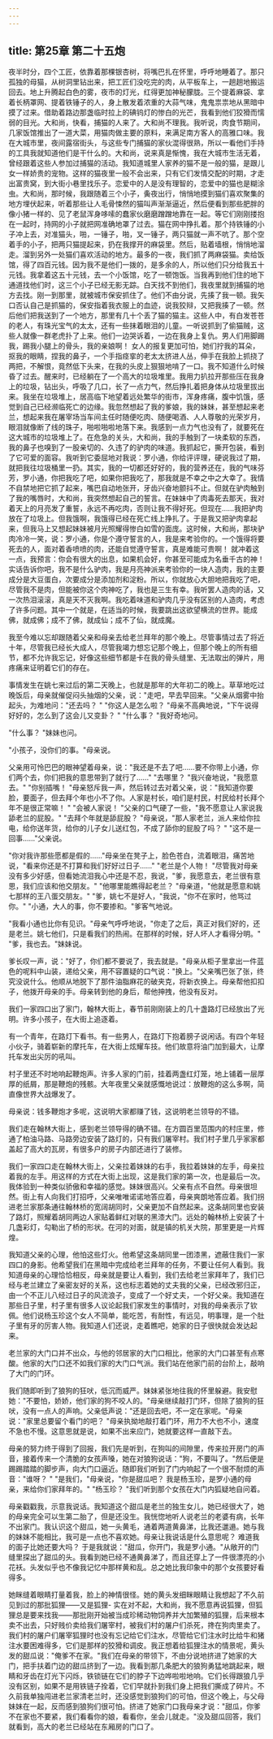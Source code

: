 ```yaml
---
---
---
```

title: 第25章 第二十五炮
---




夜半时分，四个工匠，依靠着那棵银杏树，将嘴巴扎在怀里，呼呼地睡着了。那只孤独的母猫，从树洞里钻出来，把工匠们没吃完的肉，从平板车上，一趟趟地搬运回去。地上升腾起白色的雾，夜市的灯光，红得更加神秘朦胧。三个提着麻袋、拿着长柄罩网、提着铁锤子的人，身上散发着浓重的大蒜气味，鬼鬼祟祟地从黑暗中摸了过来。借助着路边那盏临时拉上的碘钨灯的惨白的光芒，我看到他们狡猾而懦弱的目光。大和尚，快看，捕猫的人来了。大和尚不理我。我听说，肉食节期间，几家饭馆推出了一道大菜，用猫肉做主要的原料，来满足南方客人的高雅口味。我在大城市里，夜间露宿街头，与这些专门捕猫的家伙混得很熟，所以一看他们手持的工具我就知道他们是干什么的。大和尚，说来真是惭愧，我在大城市生活无着，曾经跟着这些人参加过捕猫的活动。我知道城里人家养的猫不是一般的猫，是跟儿女一样娇贵的宠物。这样的猫夜里一般不会出来，只有它们发情交配的时期，才走出富贵窝，到大街小巷里找乐子。恋爱中的人是没有理智的，恋爱中的猫也是糊涂虫。大和尚，那时候，我跟随着三个小子，夤夜出行，悄悄地摸到猫们喜欢聚集的地方埋伏起来，听着那些让人毛骨悚然的猫叫声渐渐逼近，然后便看到那些肥胖的像小猪一样的、见了老鼠浑身哆嗦的蠢家伙磨磨蹭蹭地靠在一起。等它们刚刚搂抱在一起时，持网的小子就把网准确地罩了过去。猫在网中挣扎着。那个持铁锤的小子冲上去，对准猫头，啪，一锤子，啪，叉一锤子，两只猫就一声不吭了。那个空着手的小子，把两只猫提起来，扔在我撑开的麻袋里。然后，贴着墙根，悄悄地溜走。溜到另外一处猫们喜欢活动的地方。最多的一夜，我们抓了两麻袋猫。卖给饭馆，得了四百元钱。因为我不是他们一拨的，是多余的人，所以他们只分给我五十元钱。我拿着这五十元钱，去一个小饭馆，吃了一顿饱饭。当我再到他们住的地下通道找他们时，这三个小子已经无影无踪。白天找不到他们，我夜里就到捕猫的地方去找。刚一到那里，就被城市保安抓住了。他们不由分说，先揍了我一顿。我矢口否认自己是抓猫的，保安指着我衣服上的血迹，说我狡辩，又把我揍了一顿。然后他们把我送到了一个地方，那里有几十个丢了猫的猫主。这些人中，有白发苍苍的老人，有珠光宝气的太太，还有一些抹着眼泪的儿童。一听说抓到了偷猫贼，这些人就像一群老虎扑了上来。他们一边哭诉着，一边在我身上复仇。男人们用脚踢我，踢我小腿上的骨头，我的亲娘啊！ 女人的报复更加可怕，她们拧我的耳朵，抠我的眼睛，捏我的鼻子，一个手指痉挛的老太太挤进人丛，伸手在我脸上抓挠了两把，不解恨，竟然低下头来，在我的头皮上狠狠地啃了一口。我不知道什么时候昏了过去。醒来时，已经躺在了一个高大的垃圾堆里。我用力扒拉开那些压在我身上的垃圾，钻出头，呼吸了几口，长了一点力气，然后挣扎着把身体从垃圾里拔出来。我坐在垃圾堆上，居高临下地望着远处繁华的街市，浑身疼痛，腹中饥饿，感觉到自己已经濒临死亡的边缘。我忽然想起了我的爹娘，我的妹妹，甚至想起来老兰，想起来我在屠宰场当车间主任时随便吃肉、随便喝酒、人人尊敬的光荣岁月，眼泪就像断了线的珠子，啪啦啪啦地落下来。我感到一点力气也没有了，就要死在这大城市的垃圾堆上了。在危急的关头，大和尚，我的手触到了一块柔软的东西，我的鼻子也嗅到了一股亲切的、久违了的驴肉的味道。我抓起它，撕开包装，看到了它可爱的面容。我听到它委屈地对我说：罗小通，你给评评理，硬说我过了期，就把我往垃圾桶里一扔。其实，我的一切都还好好的，我的营养还在，我的气味芬芳，罗小通，你把我吃了吧，如果你把我吃了，那我就是不幸之中之大幸了。我情不自禁地把它抓了起来，嘴巴自动地张开，牙齿兴奋地颤抖不止。但就在驴肉触到了我的嘴唇时，大和尚，我突然想起自己的誓言。在妹妹中了肉毒死去那天，我对着天上的月亮发了重誓，永远不再吃肉，否则让我不得好死。但现在……我把驴肉放在了垃圾上。但我饿啊，我饿得已经在死亡线上挣扎了。于是我又把驴肉拿起来，但我马上又想起妹妹被月光照耀得惨白如雪的面庞。这时候，大和尚，那块驴肉冷冷一笑，说：罗小通，你是个遵守誓言的人，我是来考验你的。一个饿得将要死去的人，面对着香喷喷的肉，还能自觉遵守誓言，真是难能可贵啊！ 就冲着这一点，我预言：你会有很大的出息，如果机会好，你甚至可能成为名垂千古的神！ 实话告诉你吧，我不是什么驴肉，我是月亮神派来考验你的一块人造肉，我的主要成分是大豆蛋白，次要成分是添加剂和淀粉。所以，你就放心大胆地把我吃了吧，尽管我不是肉，但能被你这个肉神吃了，我也是三生有幸。我听罢人造肉的话，又一次热泪滚滚，真是天不灭我啊。我吃着味道和驴肉几乎没有区别的人造肉，考虑了许多问题。其中一个就是，在适当的时候，我要跳出这欲望横流的世界。能成佛，就成佛；成不了佛，就成仙；成不了仙，就成魔。

我至今难以忘却跟随着父亲和母亲去给老兰拜年的那个晚上。尽管事情过去了将近十年，尽管我已经长大成人，尽管我竭力想忘记那个晚上，但那个晚上的所有细节，都不允许我忘记，好像这些细节都是卡在我的骨头缝里、无法取出的弹片，用疼痛来证明着它们的存在。

事情发生在姚七来过后的第二天晚上，也就是那年的大年初二的晚上。草草地吃过晚饭后，母亲就催促闷头抽烟的父亲，说："走吧，早去早回来。"父亲从烟雾中抬起头，为难地问："还去吗？ " "你这人是怎么啦？ "母亲不高典地说，"下午说得好好的，怎么到了这会儿又变卦？ " "什么事？ "我好奇地问。

"什么事？ "妹妹也问。

"小孩子，没你们的事。"母亲说。

父亲用可怜巴巴的眼神望着母亲，说："我还是不去了吧……要不你带上小通，你们两个去，你们把我的意思带到了就行了……" "去哪里？ "我兴奋地说，"我愿意去。" "你别插嘴！ "母亲怒斥我一声，然后转过去对着父亲，说："我知道你要脸，要面子，但去拜个年也小不了你。人家是村长，咱们是村民，村民给村长拜个年不是很正常嘛！ " "会被人家说！ "父亲的口气硬了一些，"我不愿意让人家说我舔老兰的屁股。" "去拜个年就是舔屁股？ "母亲说，"那人家老兰，派人来给你拉电，给你送年货，给你的儿子女儿送红包，不成了舔你的屁股了吗？ " "这不是一回事……"父亲说。

"你对我许那些愿都是假的……"母亲坐在凳子上，脸色苍白，流着眼泪，痛苦地说，"看来你还是不打算和我们好好过日子……" "老兰是个人物！ "尽管我对母亲没有多少好感，但看她流泪我心中还是不忍，我说，"爹，我愿意去，老兰很有意思，我们应该和他交朋友。" "他哪里能瞧得起老兰？ "母亲道，"他就是愿意和姚七那样的王八蛋交朋友。" "爹，姚七不是好人，"我说，"你不在家时，他骂过你。" "小通，大人的事，你不要掺和。"爹客气地说。

"我看小通也比你有见识。"母亲气呼呼地说，"你走了之后，真正对我们好的，还是老兰。姚七他们，只是看我们的热闹。在那样的时候，好人坏人才看得分明。" "爹，我也去。"妹妹说。

爹长叹一声，说："好了，你们都不要说了，我去就是。"母亲从柜子里拿出一件蓝色的呢料中山装，递给父亲，用不容置疑的口气说："换上。"父亲嘴巴张了张，终究没说什么。他顺从地脱下了那件油脂麻花的破夹克，将新衣换上。母亲帮他扣扣子，他拨开母亲的手。母亲转到他的身后，帮他抻拽，他没有反对。

我们一家四口出了家门，翰林大街上，春节前刚刚装上的几十盏路灯已经放出了光明。许多小孩子，在大街上追逐着。

有一个青年，在路灯下看书。有一些男人，在路灯下抱着膀子说闲话。有四个年轻小伙子，骑着崭新的摩托车，在大街上炫耀车技。他们故意将油门加到最大，让摩托车发出尖厉的吼叫。

村子里还不时地响起鞭炮声。许多人家的门前，挂着两盏红灯笼，地上铺着一层厚厚的纸屑，那是鞭炮的残骸。大年夜里父亲就感慨地说过：放鞭炮的这么多啊，简直像世界大战爆发了。

母亲说：钱多鞭炮才多呢，这说明大家都赚了钱，这说明老兰领导的不错。

我们走在翰林大街上，感到老兰领导得的确不错。在方圆百里范围内的村庄里，修通了柏油马路、马路旁边安装了路灯的，只有我们屠宰村。我们村子里几乎家家都盖起了高大的瓦房，有很多户的房子内部还进行了装修。

我们一家四口走在翰林大街上，父亲拉着妹妹的右手，我拉着妹妹的左手，母亲拉着我的左手。用这样的方式在大街上出现，这是我们家的第一次，也是最后一次。我体验到一种类似骄傲和幸福的感觉。妹妹很高兴。父亲有点不自然。母亲很坦然。街上有人向我们打招呼，父亲唯唯诺诺地答应着，母亲爽朗地答应着。我们拐进老兰家那条通往翰林桥的宽阔胡同时，父亲更加不自然起来。这条胡同里也安装了路灯，照耀着胡同两边人家贴着鲜红对联的黑漆大门。远处的翰林桥上安装了十几盏彩灯，勾勒出了桥的形状。在河的对面，就是镇的机关大院，那里更是一片辉煌。

我知道父亲的心理，他怕这些灯火。他希望这条胡同里一团漆黑，遮蔽住我们一家四口的身影。他希望我们在黑暗中完成给老兰拜年的任务，不要让任何人看到。我知道母亲的心理恰恰相反，母亲就是要让人看到，我们去给老兰家拜年了，我们已经与老兰建立了亲密友好的关系，这也标志着她的丈夫我的父亲，已经改邪归正，由一个不正儿八经过日子的风流浪子，变成了一个好丈夫，一个好父亲。我知道在那些日子里，村子里有很多人议论起我们家发生的事情时，对我的母亲表示了钦佩。他们说杨玉珍这个女人不简单，能吃苦，有耐性，有远见，明事理，是一个肚子里有牙的厉害人物。我知道人们还说，走着瞧吧，她家的日子很快就会发达起来。

老兰家的大门口并不出众，与他的邻居家的大门口相比，他家的大门口甚至有点寒酸。他家的大门口还不如我们家的大门口气派。我们站在他家门前的台阶上，敲响了大门的门环。

我们随即听到了狼狗的狂吠，低沉而威严。妹妹紧张地往我的怀里躲避。我安慰她："不要怕，娇娇，他们家的狗不咬人的。"母亲继续敲打门环，但除了狼狗的狂吠，没有一点人的声响。父亲低声说："还是回去吧，不一定在家呢。"母亲说："家里总要留个看门的吧？ "母亲执拗地敲打着门环，用力不大也不小，速度不急也不慢。这意思就是说，如果不出来应门，她就要这样一直敲下去。

母亲的努力终于得到了回报，我们先是听到，在狗叫的间隙里，传来拉开房门的声音，接着传来一个清脆的女孩声嗓，她在对狼狗说话："狗，不要叫了。"然后便是踢踢踏踏的脚步声，向大门口逼近。随即我们听到了门内响起了一个很不耐烦的声音："谁呀？ " "是我们，"母亲说，"你是甜瓜吧？ 我是杨玉珍，是罗小通的母亲，来给你们家拜年的。" "杨玉珍？ "我们听到那个女孩在大门内狐疑地自问着。

母亲戳戳我，示意我说话。我知道这个甜瓜是老兰的独生女儿，她已经很大了，她的母亲完全可以生第二胎了，但是还没生。我恍惚地听人说老兰的老婆有病，长年不出家门。我认识这个甜瓜，她一头黄毛，通着两道黄鼻涕，比我还邋遢。她与我的妹妹不能相比，我可是一点也不喜欢她。母亲让我说话是什么意思呢？ 难道我的面子比她还要大吗？ 于是我就说："甜瓜，你开门，我是罗小通。"从敞开的门缝里探出了甜瓜的头。我看到她已经不通黄鼻涕了，而且还穿上了一件很漂亮的小花袄。头发似乎也不像我记忆中那样黄和乱。总之她比我印象中的那个女孩要好看得多。

她眯缝着眼睛打量着我，脸上的神情很怪。她的黄头发细眯眼睛让我想起了不久前见到过的那批狐狸——又是狐狸- 实在对不起，大和尚，我不愿意再说狐狸，但狐狸总是要来找我——那批刚开始被当成珍稀动物饲养并大加繁殖的狐狸，后来根本卖不出去，只好贱价卖给我们屠宰村，被我们村的屠户们杀死，搀在狗肉里卖了。我们村的屠户们屠宰狐狸时也没有忘记给它们注水，尽管给它们注水时比给牛和猪注水要困难得多，它们是那样的狡猾和调皮。我正想着给狐狸注水的情景呢，黄头发的甜瓜说："俺爹不在家。"我们在母亲的带领下，不由分说地挤进了她家的大门，把手扶着门边的甜瓜挤到了一边。我看到那几条肥大的狼狗勇猛地跳起来，眼睛和牙齿在灯光下闪烁，铁锁链在它们的脖子下边哗啦啦地响。它们长得跟狼几乎没有区别，如果不是用铁链子拴着，它们早就扑到我们身上把我们撕成了碎片。不久前我单独闯进老兰家清老兰时，还没感觉到狼狗们的可怕，但这个晚上，与父母妹妹在一起，反而感到狼狗们很可怕。挤进了她家门口我母亲才说："甜瓜，你爹不在家也不要紧，我们看看你的娘，看看你，坐会儿就走。"没及甜瓜回答，我们就看到，高大的老兰已经站在东厢房的门口了。